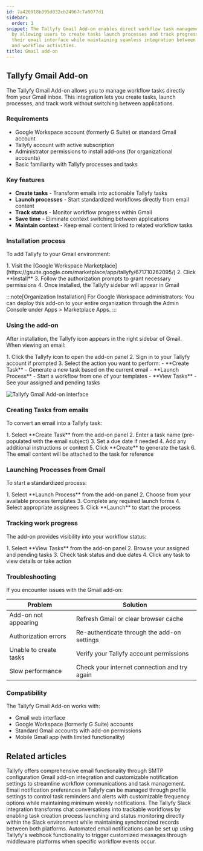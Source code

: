 ```yaml
---
id: 7a426918b395d032cb24967c7a0077d1
sidebar:
  order: 1
snippet: The Tallyfy Gmail Add-on enables direct workflow task management from Gmail
  by allowing users to create tasks launch processes and track progress without leaving
  their email interface while maintaining seamless integration between email content
  and workflow activities.
title: Gmail add-on
---
```



## Tallyfy Gmail Add-on

The Tallyfy Gmail Add-on allows you to manage workflow tasks directly from your Gmail inbox. This integration lets you create tasks, launch processes, and track work without switching between applications.

### Requirements

- Google Workspace account (formerly G Suite) or standard Gmail account
- Tallyfy account with active subscription
- Administrator permissions to install add-ons (for organizational accounts)
- Basic familiarity with Tallyfy processes and tasks

### Key features

- **Create tasks** - Transform emails into actionable Tallyfy tasks
- **Launch processes** - Start standardized workflows directly from email content
- **Track status** - Monitor workflow progress within Gmail
- **Save time** - Eliminate context switching between applications
- **Maintain context** - Keep email content linked to related workflow tasks

### Installation process

To add Tallyfy to your Gmail environment:

<Steps>
1. Visit the [Google Workspace Marketplace](https://gsuite.google.com/marketplace/app/tallyfy/671710262095/)
2. Click **Install**
3. Follow the authorization prompts to grant necessary permissions
4. Once installed, the Tallyfy sidebar will appear in Gmail
</Steps>

:::note[Organization Installation]
For Google Workspace administrators: You can deploy this add-on to your entire organization through the Admin Console under Apps > Marketplace Apps.
:::

### Using the add-on

After installation, the Tallyfy icon appears in the right sidebar of Gmail. When viewing an email:

<Steps>
1. Click the Tallyfy icon to open the add-on panel
2. Sign in to your Tallyfy account if prompted
3. Select the action you want to perform:
   - **Create Task** - Generate a new task based on the current email
   - **Launch Process** - Start a workflow from one of your templates
   - **View Tasks** - See your assigned and pending tasks
</Steps>

![Tallyfy Gmail Add-on interface](https://screenshots.tallyfy.com/file-orF3UnYz5p.png)

### Creating Tasks from emails

To convert an email into a Tallyfy task:

<Steps>
1. Select **Create Task** from the add-on panel
2. Enter a task name (pre-populated with the email subject)
3. Set a due date if needed
4. Add any additional instructions or context
5. Click **Create** to generate the task
6. The email content will be attached to the task for reference
</Steps>

### Launching Processes from Gmail

To start a standardized process:

<Steps>
1. Select **Launch Process** from the add-on panel
2. Choose from your available process templates
3. Complete any required launch forms
4. Select appropriate assignees
5. Click **Launch** to start the process
</Steps>

### Tracking work progress

The add-on provides visibility into your workflow status:

<Steps>
1. Select **View Tasks** from the add-on panel
2. Browse your assigned and pending tasks
3. Check task status and due dates
4. Click any task to view details or take action
</Steps>

### Troubleshooting

If you encounter issues with the Gmail add-on:

| Problem | Solution |
|---------|----------|
| Add-on not appearing | Refresh Gmail or clear browser cache |
| Authorization errors | Re-authenticate through the add-on settings |
| Unable to create tasks | Verify your Tallyfy account permissions |
| Slow performance | Check your internet connection and try again |

### Compatibility

The Tallyfy Gmail Add-on works with:
- Gmail web interface
- Google Workspace (formerly G Suite) accounts
- Standard Gmail accounts with add-on permissions
- Mobile Gmail app (with limited functionality)


## Related articles
<CardGrid>
<LinkTitleCard header="<b>Integrations > Email and SMTP</b>" href="/products/pro/integrations/email/" > Tallyfy offers comprehensive email functionality through SMTP configuration Gmail add-on integration and customizable notification settings to streamline workflow communications and task management. </LinkTitleCard>
<LinkTitleCard header="<b>Personal Settings > Manage Email Notifications</b>" href="/products/pro/settings/personal-settings/how-can-i-manage-email-notifications-in-tallyfy/" > Email notification preferences in Tallyfy can be managed through profile settings to control task reminders and alerts with customizable frequency options while maintaining minimum weekly notifications. </LinkTitleCard>
<LinkTitleCard header="<b>Integrations > Slack</b>" href="/products/pro/integrations/slack/" > The Tallyfy Slack integration transforms chat conversations into trackable workflows by enabling task creation process launching and status monitoring directly within the Slack environment while maintaining synchronized records between both platforms. </LinkTitleCard>
<LinkTitleCard header="<b>Webhooks > Send emails using webhooks</b>" href="/products/pro/integrations/webhooks/how-can-i-send-emails-using-webhooks-in-tallyfy/" > Automated email notifications can be set up using Tallyfy's webhook functionality to trigger customized messages through middleware platforms when specific workflow events occur. </LinkTitleCard>
</CardGrid>